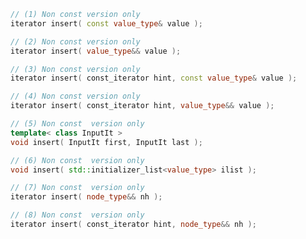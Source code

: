 ```cpp
// (1) Non const version only
iterator insert( const value_type& value );

// (2) Non const version only
iterator insert( value_type&& value );

// (3) Non const version only
iterator insert( const_iterator hint, const value_type& value );

// (4) Non const version only
iterator insert( const_iterator hint, value_type&& value );

// (5) Non const  version only
template< class InputIt >
void insert( InputIt first, InputIt last );

// (6) Non const  version only
void insert( std::initializer_list<value_type> ilist );

// (7) Non const  version only
iterator insert( node_type&& nh );

// (8) Non const  version only
iterator insert( const_iterator hint, node_type&& nh );
```
